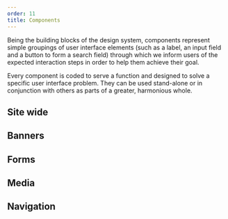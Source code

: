 ```yaml
---
order: 11
title: Components
---
```









Being the building blocks of the design system, components represent simple groupings of user interface elements (such as a label, an input field and a button to form a search field) through which we inform users of the expected interaction steps in order to help them achieve their goal.

Every component is coded to serve a function and designed to solve a specific user interface problem. They can be used stand-alone or in conjunction with others as parts of a greater, harmonious whole.

<Row spacing="pv-m">
  <Col col="12 s-6 l-4" spacing="pv-m">
    <Thumbnail
      image={AccordionThumbnail}
      link="./accordion/usage/"
      title="Accordion"
    />
  </Col>
  <Col col="12 s-6 l-4" spacing="pv-m">
    <Thumbnail
      image={BlockquoteThumbnail}
      link="./blockquote/usage/"
      title="Blockquotes"
    />
  </Col>
  <Col col="12 s-6 l-4" spacing="pv-m">
    <Thumbnail image={ButtonThumbnail} link="./button/usage/" title="Buttons" />
  </Col>
  <Col col="12 s-6 l-4" spacing="pv-m">
    <Thumbnail image={CardThumbnail} link="./card/usage/" title="Cards" />
  </Col>
  <Col col="12 s-6 l-4" spacing="pv-m">
    <Thumbnail
      image={CategoryFilterThumbnail}
      link="./category-filter/usage/"
      title="Category filter"
    />
  </Col>
  <Col col="12 s-6 l-4" spacing="pv-m">
    <Thumbnail
      image={ContentItemThumbnail}
      link="./content-item/usage/"
      title="Content items"
    />
  </Col>
  <Col col="12 s-6 l-4" spacing="pv-m">
    <Thumbnail
      image={DateBlockThumbnail}
      link="./date-block/usage/"
      title="Date blocks"
    />
  </Col>
  <Col col="12 s-6 l-4" spacing="pv-m">
    <Thumbnail
      image={ExpandableThumbnail}
      link="./expandable/usage/"
      title="Expandables"
    />
  </Col>
  <Col col="12 s-6 l-4" spacing="pv-m">
    <Thumbnail
      image={FactFiguresThumbnail}
      link="./fact-figures/usage/"
      title="Fact and figures"
    />
  </Col>
  <Col col="12 s-6 l-4" spacing="pv-m">
    <Thumbnail image={FileThumbnail} link="./file/usage/" title="File" />
  </Col>
  <Col col="12 s-6 l-4" spacing="pv-m">
    <Thumbnail image={IconThumbnail} link="./icon/usage/" title="Icons" />
  </Col>
  <Col col="12 s-6 l-4" spacing="pv-m">
    <Thumbnail image={LabelThumbnail} link="./label/usage/" title="Labels" />
  </Col>
  <Col col="12 s-6 l-4" spacing="pv-m">
    <Thumbnail
      image={LanguageListThumbnail}
      link="./language-list/usage/"
      title="Language list"
    />
  </Col>
  <Col col="12 s-6 l-4" spacing="pv-m">
    <Thumbnail image={ListThumbnail} link="./list/usage/" title="Lists" />
  </Col>
  <Col col="12 s-6 l-4" spacing="pv-m">
    <Thumbnail
      image={ListIllustrationThumbnail}
      link="./list-illustration/usage/"
      title="List with illustrations"
    />
  </Col>
  <Col col="12 s-6 l-4" spacing="pv-m">
    <Thumbnail
      image={MessageThumbnail}
      link="./message/usage/"
      title="Messages"
    />
  </Col>
  <Col col="12 s-6 l-4" spacing="pv-m">
    <Thumbnail
      image={NewsTickerThumbnail}
      link="./news-ticker/usage/"
      title="News ticker"
    />
  </Col>
  <Col col="12 s-6 l-4" spacing="pv-m">
    <Thumbnail
      image={SMFThumbnail}
      link="./social-media-follow/usage/"
      title="Social media follow"
    />
  </Col>
  <Col col="12 s-6 l-4" spacing="pv-m">
    <Thumbnail
      image={SMSThumbnail}
      link="./social-media-share/usage/"
      title="Social media share"
    />
  </Col>
  <Col col="12 s-6 l-4" spacing="pv-m">
    <Thumbnail
      image={SpinnerThumbnail}
      link="./spinner/usage/"
      title="Spinner"
    />
  </Col>
  <Col col="12 s-6 l-4" spacing="pv-m">
    <Thumbnail image={TableThumbnail} link="./table/usage/" title="Tables" />
  </Col>
  <Col col="12 s-6 l-4" spacing="pv-m">
    <Thumbnail image={TagThumbnail} link="./tag/usage/" title="Tags" />
  </Col>
  <Col col="12 s-6 l-4" spacing="pv-m">
    <Thumbnail
      image={TimelineThumbnail}
      link="./timeline/usage/"
      title="Timeline"
    />
  </Col>
</Row>

## Site wide

<Row spacing="pv-m">
  <Col col="12 s-6 l-4" spacing="pv-m">
    <Thumbnail
      image={SiteHeaderThumbnail}
      link="./site-wide/site-header/usage/"
      title="Site header"
    />
  </Col>
  <Col col="12 s-6 l-4" spacing="pv-m">
    <Thumbnail
      image={PageHeaderThumbnail}
      link="./site-wide/page-header/usage/"
      title="Page header"
    />
  </Col>
  <Col col="12 s-6 l-4" spacing="pv-m">
    <Thumbnail
      image={SiteFooterThumbnail}
      link="./site-wide/site-footer/usage/"
      title="Site footer"
    />
  </Col>
</Row>

## Banners

<Row spacing="pv-m">
  <Col col="12 s-6 l-4" spacing="pv-m">
    <Thumbnail
      image={HeroBannerThumbnail}
      link="./banners/hero-banner/usage/"
      title="Hero banner"
    />
  </Col>
  <Col col="12 s-6 l-4" spacing="pv-m">
    <Thumbnail
      image={PageBannerThumbnail}
      link="./banners/page-banner/usage/"
      title="Page banner"
    />
  </Col>
  <Col col="12 s-6 l-4" spacing="pv-m">
    <Thumbnail
      image={CarouselThumbnail}
      link="./carousel/usage/"
      title="Carousel"
    />
  </Col>
</Row>

## Forms

<Row spacing="pv-m">
  <Col col="12 s-6 l-4" spacing="pv-m">
    <Thumbnail
      image={CheckboxThumbnail}
      link="./forms/checkbox/usage/"
      title="Checkbox"
    />
  </Col>
  <Col col="12 s-6 l-4" spacing="pv-m">
    <Thumbnail
      image={DatepickerThumbnail}
      link="./forms/datepicker/usage/"
      title="Datepicker"
    />
  </Col>
  <Col col="12 s-6 l-4" spacing="pv-m">
    <Thumbnail
      image={FileUploadThumbnail}
      link="./forms/file-upload/usage/"
      title="File upload"
    />
  </Col>
  <Col col="12 s-6 l-4" spacing="pv-m">
    <Thumbnail
      image={RadioThumbnail}
      link="./forms/radio/usage/"
      title="Radio"
    />
  </Col>
  <Col col="12 s-6 l-4" spacing="pv-m">
    <Thumbnail
      image={SearchFormThumbnail}
      link="./forms/search-form/usage/"
      title="Search form"
    />
  </Col>
  <Col col="12 s-6 l-4" spacing="pv-m">
    <Thumbnail
      image={SelectThumbnail}
      link="./forms/select/usage/"
      title="Select"
    />
  </Col>
  <Col col="12 s-6 l-4" spacing="pv-m">
    <Thumbnail
      image={TextAreaThumbnail}
      link="./forms/text-area/usage/"
      title="Text area"
    />
  </Col>
  <Col col="12 s-6 l-4" spacing="pv-m">
    <Thumbnail
      image={TextFieldThumbnail}
      link="./forms/text-field/usage/"
      title="Text field"
    />
  </Col>
</Row>

## Media

<Row spacing="pv-m">
  <Col col="12 s-6 l-4" spacing="pv-m">
    <Thumbnail
      image={GalleryThumbnail}
      link="./media/gallery/usage/"
      title="Gallery"
    />
  </Col>
  <Col col="12 s-6 l-4" spacing="pv-m">
    <Thumbnail
      image={MediaContainerThumbnail}
      link="./media/media-container/usage/"
      title="Media container"
    />
  </Col>
  <Col col="12 s-6 l-4" spacing="pv-m">
    <Thumbnail
      image={FeaturedItemThumbnail}
      link="./media/featured-item/usage/"
      title="Featured item"
    />
  </Col>
</Row>

## Navigation

<Row spacing="pv-m">
  <Col col="12 s-6 l-4" spacing="pv-m">
    <Thumbnail
      image={BreadcrumbThumbnail}
      link="./navigation/breadcrumb/usage/"
      title="Breadcrumb"
    />
  </Col>
  <Col col="12 s-6 l-4" spacing="pv-m">
    <Thumbnail
      image={InpageNavigationThumbnail}
      link="./navigation/inpage-navigation/usage/"
      title="Inpage navigation"
    />
  </Col>
  <Col col="12 s-6 l-4" spacing="pv-m">
    <Thumbnail
      image={LinkThumbnail}
      link="./navigation/link/usage/"
      title="Links"
    />
  </Col>
  <Col col="12 s-6 l-4" spacing="pv-m">
    <Thumbnail
      image={MenuThumbnail}
      link="./navigation/menu/usage/"
      title="Menu"
    />
  </Col>
  <Col col="12 s-6 l-4" spacing="pv-m">
    <Thumbnail
      image={NavigationListThumbnail}
      link="./navigation-list/usage/"
      title="Navigation list"
    />
  </Col>
  <Col col="12 s-6 l-4" spacing="pv-m">
    <Thumbnail
      image={PaginationThumbnail}
      link="./navigation/pagination/usage/"
      title="Pagination"
    />
  </Col>
</Row>
